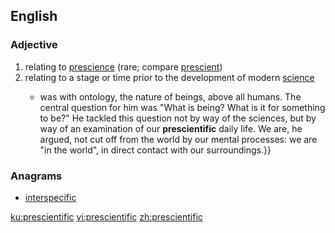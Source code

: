 ==English==

===Adjective===
{{en-adj|-}}

# relating to [[prescience]] (rare; compare [[prescient]])
# relating to a stage or time prior to the development of modern [[science]]
#* {{quote-news|author=Michael Inwood|title=Martin Heidegger: the philosopher who fell for Hitler &#91;print version: Hitler's philosopher&#93;|url=http://www.telegraph.co.uk/culture/books/10739165/Martin-Heidegger-the-philosopher-who-fell-for-Hitler.html|work={{w|The Daily Telegraph}} (Review)|location=London|date=12 April 2014|page=R10|passage=[[w:Martin Heidegger|&#91;Martin&#93; Heidegger]]'s concern {{...}} was with ontology, the nature of beings, above all humans. The central question for him was "What is being? What is it for something to be?" He tackled this question not by way of the sciences, but by way of an examination of our '''prescientific''' daily life. We are, he argued, not cut off from the world by our mental processes: we are "in the world", in direct contact with our surroundings.}}

===Anagrams===
* [[interspecific#English|interspecific]]

[[ku:prescientific]]
[[vi:prescientific]]
[[zh:prescientific]]